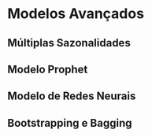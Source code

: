 # Modelos Avançados

## Múltiplas Sazonalidades

## Modelo Prophet

## Modelo de Redes Neurais

## Bootstrapping e Bagging

